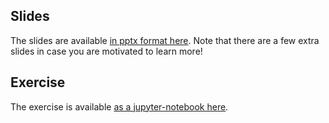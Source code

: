 ## Slides

The slides are available [in pptx format here](Julia_Parallel_Distributed_2023_Stuttgart.pptx). Note that there are a few extra slides in case you are motivated to learn more!

## Exercise

The exercise is available [as a jupyter-notebook here](Julia_Parallel_Distributed_2023_Stuttgart.ipynb). 